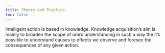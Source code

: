 ```yaml
---
title: Theory and Practice
toc: false
---
```


Intelligent action is based in knowledge. Knowledge acquisition's aim is mainly to broaden the scope of one's understanding in such a way the it's possible to understand causes to effects we observe and foresee the consequences of any given action. 